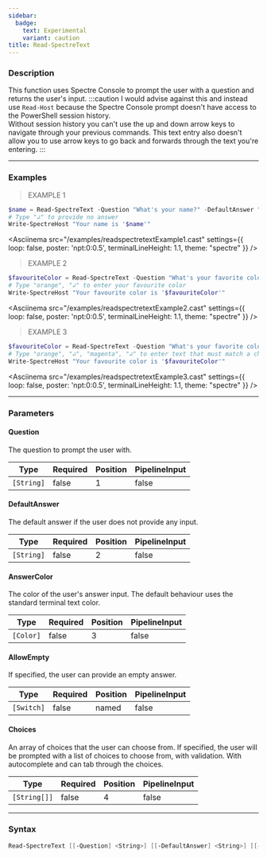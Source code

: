 ```yaml
---
sidebar:
  badge:
    text: Experimental
    variant: caution
title: Read-SpectreText
---
```









### Description

This function uses Spectre Console to prompt the user with a question and returns the user's input.
:::caution
I would advise against this and instead use `Read-Host` because the Spectre Console prompt doesn't have access to the PowerShell session history.  
Without session history you can't use the up and down arrow keys to navigate through your previous commands.
This text entry also doesn't allow you to use arrow keys to go back and forwards through the text you're entering.
:::



---


### Examples
> EXAMPLE 1

```powershell
$name = Read-SpectreText -Question "What's your name?" -DefaultAnswer "Prefer not to say"
# Type "↲" to provide no answer
Write-SpectreHost "Your name is '$name'"
```
<Asciinema
    src="/examples/readspectretextExample1.cast"
    settings={{
        loop: false,
        poster: 'npt:0:0.5',
        terminalLineHeight: 1.1,
        theme: "spectre"
    }}
/>
> EXAMPLE 2

```powershell
$favouriteColor = Read-SpectreText -Question "What's your favorite color?" -DefaultAnswer "pink"
# Type "orange", "↲" to enter your favourite color
Write-SpectreHost "Your favourite color is '$favouriteColor'"
```
<Asciinema
    src="/examples/readspectretextExample2.cast"
    settings={{
        loop: false,
        poster: 'npt:0:0.5',
        terminalLineHeight: 1.1,
        theme: "spectre"
    }}
/>
> EXAMPLE 3

```powershell
$favouriteColor = Read-SpectreText -Question "What's your favorite color?" -AnswerColor "Cyan1" -Choices "Black", "Green", "Magenta", "I'll never tell!"
# Type "orange", "↲", "magenta", "↲" to enter text that must match a choice in the choices list, orange will be rejected, magenta will be accepted
Write-SpectreHost "Your favourite color is '$favouriteColor'"
```
<Asciinema
    src="/examples/readspectretextExample3.cast"
    settings={{
        loop: false,
        poster: 'npt:0:0.5',
        terminalLineHeight: 1.1,
        theme: "spectre"
    }}
/>


---


### Parameters
#### **Question**

The question to prompt the user with.






|Type      |Required|Position|PipelineInput|
|----------|--------|--------|-------------|
|`[String]`|false   |1       |false        |



#### **DefaultAnswer**

The default answer if the user does not provide any input.






|Type      |Required|Position|PipelineInput|
|----------|--------|--------|-------------|
|`[String]`|false   |2       |false        |



#### **AnswerColor**

The color of the user's answer input. The default behaviour uses the standard terminal text color.






|Type     |Required|Position|PipelineInput|
|---------|--------|--------|-------------|
|`[Color]`|false   |3       |false        |



#### **AllowEmpty**

If specified, the user can provide an empty answer.






|Type      |Required|Position|PipelineInput|
|----------|--------|--------|-------------|
|`[Switch]`|false   |named   |false        |



#### **Choices**

An array of choices that the user can choose from. If specified, the user will be prompted with a list of choices to choose from, with validation.
With autocomplete and can tab through the choices.






|Type        |Required|Position|PipelineInput|
|------------|--------|--------|-------------|
|`[String[]]`|false   |4       |false        |





---


### Syntax
```powershell
Read-SpectreText [[-Question] <String>] [[-DefaultAnswer] <String>] [[-AnswerColor] <Color>] [-AllowEmpty] [[-Choices] <String[]>] [<CommonParameters>]
```
